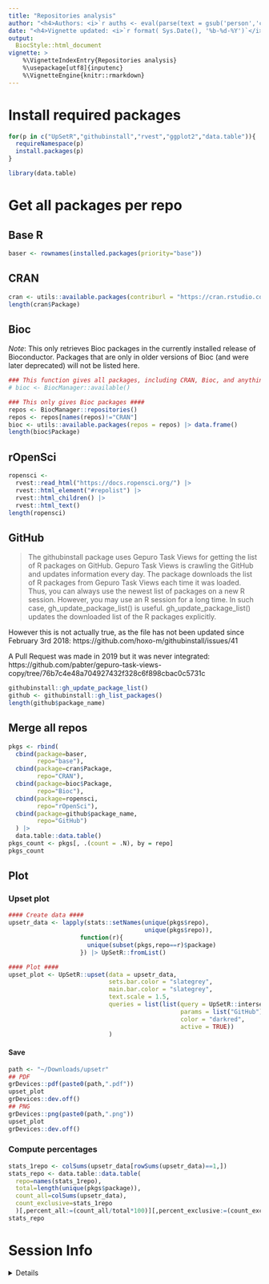 ```yaml
---
title: "Repositories analysis" 
author: "<h4>Authors: <i>`r auths <- eval(parse(text = gsub('person','c',read.dcf('../DESCRIPTION', fields = 'Authors@R'))));paste(auths[names(auths)=='given'],auths[names(auths)=='family'], collapse = ', ')`</i></h4>" 
date: "<h4>Vignette updated: <i>`r format( Sys.Date(), '%b-%d-%Y')`</i></h4>"
output:
  BiocStyle::html_document
vignette: >
    %\VignetteIndexEntry{Repositories analysis} 
    %\usepackage[utf8]{inputenc}
    %\VignetteEngine{knitr::rmarkdown}
---
```


# Install required packages

```R
for(p in c("UpSetR","githubinstall","rvest","ggplot2","data.table")){
  requireNamespace(p)
  install.packages(p)
}
```
```R
library(data.table)
```

 

# Get all packages per repo

## Base R

```r
baser <- rownames(installed.packages(priority="base"))
```


## CRAN

```r
cran <- utils::available.packages(contriburl = "https://cran.rstudio.com/src/contrib") |> data.frame()
length(cran$Package)
```

## Bioc

*Note*: This only retrieves Bioc packages in the currently installed 
release of Bioconductor. Packages that are only in older versions of Bioc 
(and were later deprecated) will not be listed here.

```r
### This function gives all packages, including CRAN, Bioc, and anything currently installed. ####
# bioc <- BiocManager::available() 

### This only gives Bioc packages ####
repos <- BiocManager::repositories()
repos <- repos[names(repos)!="CRAN"]
bioc <- utils::available.packages(repos = repos) |> data.frame()
length(bioc$Package)
```

## rOpenSci

```r
ropensci <- 
  rvest::read_html("https://docs.ropensci.org/") |>
  rvest::html_element("#repolist") |>
  rvest::html_children() |> 
  rvest::html_text()
length(ropensci)
```

## GitHub

> The githubinstall package uses Gepuro Task Views for getting the list of R packages on GitHub. Gepuro Task Views is crawling the GitHub and updates information every day. The package downloads the list of R packages from Gepuro Task Views each time it was loaded. Thus, you can always use the newest list of packages on a new R session.
However, you may use an R session for a long time. In such case, gh_update_package_list() is useful.
gh_update_package_list() updates the downloaded list of the R packages explicitly.

However this is not actually true, 
as the file has not been updated since February 3rd 2018:
https://github.com/hoxo-m/githubinstall/issues/41

A Pull Request was made in 2019 but it was never integrated:
https://github.com/pabter/gepuro-task-views-copy/tree/76b7c4e48a704927432f328c6f898cbac0c5731c

```r
githubinstall::gh_update_package_list()
github <- githubinstall::gh_list_packages()
length(github$package_name)
```

## Merge all repos

```r
pkgs <- rbind(
  cbind(package=baser,
        repo="base"),
  cbind(package=cran$Package,
        repo="CRAN"),
  cbind(package=bioc$Package,
        repo="Bioc"),
  cbind(package=ropensci,
        repo="rOpenSci"),
  cbind(package=github$package_name,
        repo="GitHub")
  ) |>
  data.table::data.table()
pkgs_count <- pkgs[, .(count = .N), by = repo]
pkgs_count
```


## Plot

### Upset plot

```r
#### Create data ####
upsetr_data <- lapply(stats::setNames(unique(pkgs$repo),
                                      unique(pkgs$repo)),
                    function(r){
                      unique(subset(pkgs,repo==r)$package)
                    }) |> UpSetR::fromList()

#### Plot ####
upset_plot <- UpSetR::upset(data = upsetr_data,  
                            sets.bar.color = "slategrey",
                            main.bar.color = "slategrey",
                            text.scale = 1.5,
                            queries = list(list(query = UpSetR::intersects, 
                                                params = list("GitHub"),
                                                color = "darkred", 
                                                active = TRUE))
                            )
```

#### Save

```R
path <- "~/Downloads/upsetr" 
## PDF
grDevices::pdf(paste0(path,".pdf"))
upset_plot
grDevices::dev.off() 
## PNG
grDevices::png(paste0(path,".png"))
upset_plot
grDevices::dev.off() 
```


### Compute percentages

```r
stats_1repo <- colSums(upsetr_data[rowSums(upsetr_data)==1,])
stats_repo <- data.table::data.table(
  repo=names(stats_1repo),
  total=length(unique(pkgs$package)),
  count_all=colSums(upsetr_data),
  count_exclusive=stats_1repo
  )[,percent_all:=(count_all/total*100)][,percent_exclusive:=(count_exclusive/total*100)]
stats_repo
```

# Session Info 

<details> 

```r
utils::sessionInfo()
```

</details>  

<br>
